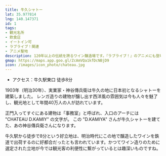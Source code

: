 ```yaml
---
title: 牛久シャトー
lat: 35.977814
lng: 140.147371
id: 1
tags:
- 観光名所
- 飲食店
- イートイン可
- ラブライブ！関連
- アニメ聖地
description: 120年以上の伝統を誇るワイン醸造場です。『ラブライブ！』のアニメにも登場しました。
gmap: https://maps.app.goo.gl/ZcAmVQa1kfDcNBjD9
icon: /images/icon_photo/chateau.jpg
---
```


<LinkedImage
  src="/images/photos/chateau-main_gate.jpg"
  href="/photo_pages/chateau-main_gate"
/>

- アクセス：牛久駅東口 徒歩8分

1903年（明治30年）、実業家・神谷傳兵衛は牛久の地に日本初となるシャトーを建築しました。
レンガ造りの建物が醸し出す西洋風の雰囲気は今も人々を魅了し、観光地として年間40万人の人が訪れています。

正門入ってすぐにある建物は「事務室」と呼ばれ、入口のアーチには "CHATEAU D.KAMIY" の文字が。
この "D.KAMIYA" さんが牛久シャトーを建てた、あの神谷傳兵衛さんになります。

<LinkedImage
  src="/images/photos/chateau-chateau_d_kamiya.jpg"
  href="/photo_pages/chateau-chateau_d_kamiya"
/>

牛久駅から徒歩で8分という好立地は、明治時代にこの地で醸造したワインを鉄道で出荷するのに好都合だったとも言われています。かつてワイン造りのために選定された立地が今では観光客の利便性に繋がっているとは趣深いものですね。
